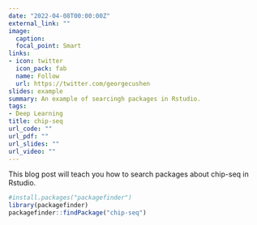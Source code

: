 ```yaml
---
date: "2022-04-08T00:00:00Z"
external_link: ""
image:
  caption: 
  focal_point: Smart
links:
- icon: twitter
  icon_pack: fab
  name: Follow
  url: https://twitter.com/georgecushen
slides: example
summary: An example of searcingh packages in Rstudio.
tags:
- Deep Learning
title: chip-seq
url_code: ""
url_pdf: ""
url_slides: ""
url_video: ""
---
```


This blog post will teach you how to search packages about chip-seq in Rstudio.

```r
#install.packages("packagefinder")
library(packagefinder) 
packagefinder::findPackage("chip-seq")
```

